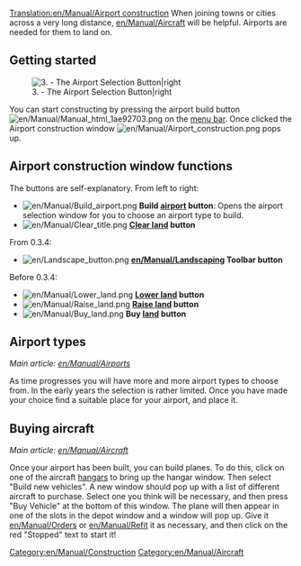 [[Translation:en/Manual/Airport construction]]
When joining towns or cities across a very long distance, [[en/Manual/Aircraft]] will be helpful. Airports are needed for them to land on.

==Getting started==

[[File:en/Airport-selection.png|none|frame|3. - The Airport Selection Button|right]]

You can start constructing by pressing the airport build button [[File:en/Manual/Manual html 1ae92703.png]] on the [[en/Manual/Game interface|menu bar]]. Once clicked the Airport construction window [[File:en/Manual/Airport construction.png]] pops up.

==Airport construction window functions==

The buttons are self-explanatory. From left to right:

* [[File:en/Manual/Build airport.png]] '''Build [[en/Manual/Airports|airport]] button''': Opens the airport selection window for you to choose an airport type to build.
* [[File:en/Manual/Clear title.png]] '''[[en/Manual/Landscaping|Clear land]] button'''

From 0.3.4:
* [[File:en/Landscape button.png]] '''[[en/Manual/Landscaping]] Toolbar button'''

Before 0.3.4:
* [[File:en/Manual/Lower land.png]] '''[[en/Manual/Landscaping|Lower land]] button'''
* [[File:en/Manual/Raise land.png]] '''[[en/Manual/Landscaping|Raise land]] button'''
* [[File:en/Manual/Buy land.png]] '''Buy [[en/Manual/Land|land]] button'''

==Airport types==

''Main article: [[en/Manual/Airports]]''

As time progresses you will have more and more airport types to choose from. In the early years the selection is rather limited. Once you have made your choice find a suitable place for your airport, and place it.

==Buying aircraft==

''Main article: [[en/Manual/Aircraft]]''

Once your airport has been built, you can build planes. To do this, click on one of the aircraft [[en/Manual/Depots|hangars]] to bring up the hangar window. Then select "Build new vehicles". A new window should pop up with a list of different aircraft to purchase. Select one you think will be necessary, and then press "Buy Vehicle" at the bottom of this window. The plane will then appear in one of the slots in the depot window and a window will pop up. Give it [[en/Manual/Orders]] or [[en/Manual/Refit]] it as necessary, and then click on the red "Stopped" text to start it!

[[Category:en/Manual/Construction]]
[[Category:en/Manual/Aircraft]]